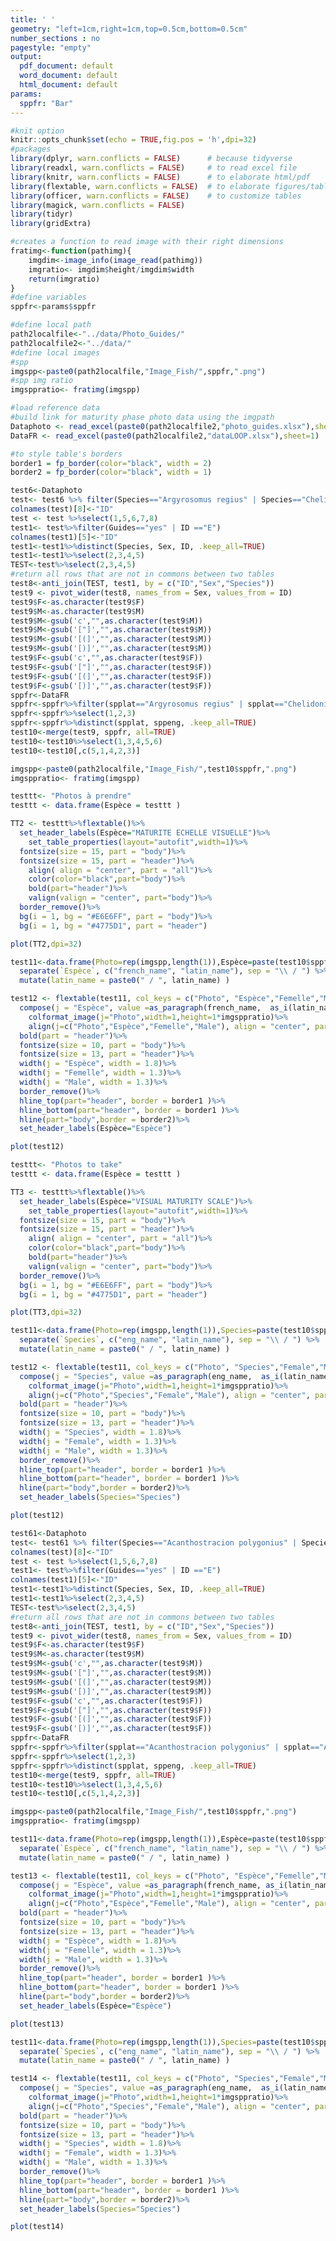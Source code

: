 ```yaml
---
title: ' '
geometry: "left=1cm,right=1cm,top=0.5cm,bottom=0.5cm"
number_sections : no
pagestyle: "empty"
output:
  pdf_document: default
  word_document: default
  html_document: default
params:
  sppfr: "Bar"
---
```


```r
#knit option
knitr::opts_chunk$set(echo = TRUE,fig.pos = 'h',dpi=32)
#packages
library(dplyr, warn.conflicts = FALSE)      # because tidyverse
library(readxl, warn.conflicts = FALSE)     # to read excel file
library(knitr, warn.conflicts = FALSE)      # to elaborate html/pdf
library(flextable, warn.conflicts = FALSE)  # to elaborate figures/tables
library(officer, warn.conflicts = FALSE)    # to customize tables
library(magick, warn.conflicts = FALSE)
library(tidyr)
library(gridExtra)

#creates a function to read image with their right dimensions
fratimg<-function(pathimg){
	imgdim<-image_info(image_read(pathimg))
	imgratio<- imgdim$height/imgdim$width
	return(imgratio)
}
#define variables
sppfr<-params$sppfr
```

```r
#define local path
path2localfile<-"../data/Photo_Guides/"
path2localfile2<-"../data/"
#define local images
#spp
imgspp<-paste0(path2localfile,"Image_Fish/",sppfr,".png")
#spp img ratio
imgsppratio<- fratimg(imgspp)
```

```r
#load reference data
#build link for maturity phase photo data using the imgpath
Dataphoto <- read_excel(paste0(path2localfile2,"photo_guides.xlsx"),sheet=1)
DataFR <- read_excel(paste0(path2localfile2,"dataLOOP.xlsx"),sheet=1)
```

```r
#to style table's borders
border1 = fp_border(color="black", width = 2)
border2 = fp_border(color="black", width = 1)
```

```r
test6<-Dataphoto
test<- test6 %>% filter(Species=="Argyrosomus regius" | Species=="Chelidonichthys cuculus" | Species=="Clupea clupea" | Species=="Engraulis encrasicolus" | Species=="Dicentrarchus labrax" | Species=="Flat fish sp." | Species=="Gadidae sp." | Species=="Merluccius merluccius" | Species=="Mullus surmuletus" | Species=="Lophius sp." | Species=="Pagellus bogaraveo" | Species=="Sardina pilchardus" | Species=="Scomber scombrus" | Species=="Scophthalmus sp." | Species=="Solea solea" | Species=="Sprattus sprattus")
colnames(test)[8]<-"ID"
test <- test %>%select(1,5,6,7,8)
test1<- test%>%filter(Guides=="yes" | ID =="E")
colnames(test1)[5]<-"ID"
test1<-test1%>%distinct(Species, Sex, ID, .keep_all=TRUE)
test1<-test1%>%select(2,3,4,5)
TEST<-test%>%select(2,3,4,5)
#return all rows that are not in commons between two tables
test8<-anti_join(TEST, test1, by = c("ID","Sex","Species"))
test9 <- pivot_wider(test8, names_from = Sex, values_from = ID)
test9$F<-as.character(test9$F)
test9$M<-as.character(test9$M)
test9$M<-gsub('c',"",as.character(test9$M))
test9$M<-gsub('["]',"",as.character(test9$M))
test9$M<-gsub('[(]',"",as.character(test9$M))
test9$M<-gsub('[)]',"",as.character(test9$M))
test9$F<-gsub('c',"",as.character(test9$F))
test9$F<-gsub('["]',"",as.character(test9$F))
test9$F<-gsub('[(]',"",as.character(test9$F))
test9$F<-gsub('[)]',"",as.character(test9$F))
sppfr<-DataFR
sppfr<-sppfr%>%filter(spplat=="Argyrosomus regius" | spplat=="Chelidonichthys cuculus" | spplat=="Clupea clupea" | spplat=="Engraulis encrasicolus" | spplat=="Dicentrarchus labrax" | spplat=="Flat fish sp." | spplat=="Gadidae sp." | spplat=="Merluccius merluccius" | spplat=="Mullus surmuletus" | spplat=="Lophius sp." | spplat=="Pagellus bogaraveo" | spplat=="Sardina pilchardus" | spplat=="Scomber scombrus" | spplat=="Scophthalmus sp." | spplat=="Solea solea" | spplat=="Sprattus sprattus")
sppfr<-sppfr%>%select(1,2,3)
sppfr<-sppfr%>%distinct(spplat, sppeng, .keep_all=TRUE)
test10<-merge(test9, sppfr, all=TRUE)
test10<-test10%>%select(1,3,4,5,6)
test10<-test10[,c(5,1,4,2,3)]

imgspp<-paste0(path2localfile,"Image_Fish/",test10$sppfr,".png")
imgsppratio<- fratimg(imgspp)
```

```r
testtt<- "Photos à prendre"
testtt <- data.frame(Espèce = testtt )

TT2 <- testtt%>%flextable()%>%
  set_header_labels(Espèce="MATURITE ECHELLE VISUELLE")%>%
	set_table_properties(layout="autofit",width=1)%>%
  fontsize(size = 15, part = "body")%>%
  fontsize(size = 15, part = "header")%>%
	align( align = "center", part = "all")%>%
	color(color="black",part="body")%>%
	bold(part="header")%>%
	valign(valign = "center", part="body")%>%
  border_remove()%>%
  bg(i = 1, bg = "#E6E6FF", part = "body")%>%
  bg(i = 1, bg = "#4775D1", part = "header")

plot(TT2,dpi=32)
```


```r
test11<-data.frame(Photo=rep(imgspp,length(1)),Espèce=paste(test10$sppfr,test10$spplat,sep=" / "),Femelle=test10$F,Male=test10$M) %>% 
  separate(`Espèce`, c("french_name", "latin_name"), sep = "\\ / ") %>% 
  mutate(latin_name = paste0(" / ", latin_name) )

test12 <- flextable(test11, col_keys = c("Photo", "Espèce","Femelle","Male")) %>%
  compose(j = "Espèce", value =as_paragraph(french_name,  as_i(latin_name)))%>%
	colformat_image(j="Photo",width=1,height=1*imgsppratio)%>%
	align(j=c("Photo","Espèce","Femelle","Male"), align = "center", part = "all")%>%
  bold(part = "header")%>%
  fontsize(size = 10, part = "body")%>%
  fontsize(size = 13, part = "header")%>%
  width(j = "Espèce", width = 1.8)%>%
  width(j = "Femelle", width = 1.3)%>%
  width(j = "Male", width = 1.3)%>%
  border_remove()%>%
  hline_top(part="header", border = border1 )%>%
  hline_bottom(part="header", border = border1 )%>%
  hline(part="body",border = border2)%>%
  set_header_labels(Espèce="Espèce")

plot(test12)
```

```r
testtt<- "Photos to take"
testtt <- data.frame(Espèce = testtt )

TT3 <- testtt%>%flextable()%>%
  set_header_labels(Espèce="VISUAL MATURITY SCALE")%>%
	set_table_properties(layout="autofit",width=1)%>%
  fontsize(size = 15, part = "body")%>%
  fontsize(size = 15, part = "header")%>%
	align( align = "center", part = "all")%>%
	color(color="black",part="body")%>%
	bold(part="header")%>%
	valign(valign = "center", part="body")%>%
  border_remove()%>%
  bg(i = 1, bg = "#E6E6FF", part = "body")%>%
  bg(i = 1, bg = "#4775D1", part = "header")

plot(TT3,dpi=32)
```

```r
test11<-data.frame(Photo=rep(imgspp,length(1)),Species=paste(test10$sppeng,test10$spplat,sep=" / "),Female=test10$F,Male=test10$M) %>% 
  separate(`Species`, c("eng_name", "latin_name"), sep = "\\ / ") %>% 
  mutate(latin_name = paste0(" / ", latin_name) )

test12 <- flextable(test11, col_keys = c("Photo", "Species","Female","Male")) %>%
  compose(j = "Species", value =as_paragraph(eng_name,  as_i(latin_name)))%>%
	colformat_image(j="Photo",width=1,height=1*imgsppratio)%>%
	align(j=c("Photo","Species","Female","Male"), align = "center", part = "all")%>%
  bold(part = "header")%>%
  fontsize(size = 10, part = "body")%>%
  fontsize(size = 13, part = "header")%>%
  width(j = "Species", width = 1.8)%>%
  width(j = "Female", width = 1.3)%>%
  width(j = "Male", width = 1.3)%>%
  border_remove()%>%
  hline_top(part="header", border = border1 )%>%
  hline_bottom(part="header", border = border1 )%>%
  hline(part="body",border = border2)%>%
  set_header_labels(Species="Species")

plot(test12)
```

```r
test61<-Dataphoto
test<- test61 %>% filter(Species=="Acanthostracion polygonius" | Species=="Acanthurus bahianus" | Species=="Aluterus scriptus" | Species=="Balistes vetula" | Species=="Calamus bajonado" | Species=="Cantherhines macrocerus" | Species=="Canthidermis sufflamen" | Species=="Caranx sp." | Species=="Epinephelinae sp." | Species=="Etelis oculatus" | Species=="Haemulon sp." | Species=="Lutjanus sp." | Species=="Mulloidichthys martinicus" | Species=="Ocyurus chrysurus" | Species=="Priacanthus arenatus" | Species=="Pseudupeneus maculatus" | Species=="Pterois volitans" | Species=="Sparisoma sp.")
colnames(test)[8]<-"ID"
test <- test %>%select(1,5,6,7,8)
test1<- test%>%filter(Guides=="yes" | ID =="E")
colnames(test1)[5]<-"ID"
test1<-test1%>%distinct(Species, Sex, ID, .keep_all=TRUE)
test1<-test1%>%select(2,3,4,5)
TEST<-test%>%select(2,3,4,5)
#return all rows that are not in commons between two tables
test8<-anti_join(TEST, test1, by = c("ID","Sex","Species"))
test9 <- pivot_wider(test8, names_from = Sex, values_from = ID)
test9$F<-as.character(test9$F)
test9$M<-as.character(test9$M)
test9$M<-gsub('c',"",as.character(test9$M))
test9$M<-gsub('["]',"",as.character(test9$M))
test9$M<-gsub('[(]',"",as.character(test9$M))
test9$M<-gsub('[)]',"",as.character(test9$M))
test9$F<-gsub('c',"",as.character(test9$F))
test9$F<-gsub('["]',"",as.character(test9$F))
test9$F<-gsub('[(]',"",as.character(test9$F))
test9$F<-gsub('[)]',"",as.character(test9$F))
sppfr<-DataFR
sppfr<-sppfr%>%filter(spplat=="Acanthostracion polygonius" | spplat=="Acanthurus bahianus" | spplat=="Aluterus scriptus" | spplat=="Balistes vetula" | spplat=="Calamus bajonado" | spplat=="Cantherhines macrocerus" | spplat=="Canthidermis sufflamen" | spplat=="Caranx sp." | spplat=="Epinephelinae sp." | spplat=="Etelis oculatus" | spplat=="Haemulon sp." | spplat=="Lutjanus sp." | spplat=="Mulloidichthys martinicus" | spplat=="Ocyurus chrysurus" | spplat=="Priacanthus arenatus" | spplat=="Pseudupeneus maculatus" | spplat=="Pterois volitans" | spplat=="Sparisoma sp.")
sppfr<-sppfr%>%select(1,2,3)
sppfr<-sppfr%>%distinct(spplat, sppeng, .keep_all=TRUE)
test10<-merge(test9, sppfr, all=TRUE)
test10<-test10%>%select(1,3,4,5,6)
test10<-test10[,c(5,1,4,2,3)]

imgspp<-paste0(path2localfile,"Image_Fish/",test10$sppfr,".png")
imgsppratio<- fratimg(imgspp)
```

```r
test11<-data.frame(Photo=rep(imgspp,length(1)),Espèce=paste(test10$sppfr,test10$spplat,sep=" / "),Femelle=test10$F,Male=test10$M) %>% 
  separate(`Espèce`, c("french_name", "latin_name"), sep = "\\ / ") %>% 
  mutate(latin_name = paste0(" / ", latin_name) )

test13 <- flextable(test11, col_keys = c("Photo", "Espèce","Femelle","Male")) %>%
  compose(j = "Espèce", value =as_paragraph(french_name, as_i(latin_name)))%>%
	colformat_image(j="Photo",width=1,height=1*imgsppratio)%>%
	align(j=c("Photo","Espèce","Femelle","Male"), align = "center", part = "all")%>%
  bold(part = "header")%>%
  fontsize(size = 10, part = "body")%>%
  fontsize(size = 13, part = "header")%>%
  width(j = "Espèce", width = 1.8)%>%
  width(j = "Femelle", width = 1.3)%>%
  width(j = "Male", width = 1.3)%>%
  border_remove()%>%
  hline_top(part="header", border = border1 )%>%
  hline_bottom(part="header", border = border1 )%>%
  hline(part="body",border = border2)%>%
  set_header_labels(Espèce="Espèce")

plot(test13)
```

```r
test11<-data.frame(Photo=rep(imgspp,length(1)),Species=paste(test10$sppeng,test10$spplat,sep=" / "),Female=test10$F,Male=test10$M) %>% 
  separate(`Species`, c("eng_name", "latin_name"), sep = "\\ / ") %>% 
  mutate(latin_name = paste0(" / ", latin_name) )

test14 <- flextable(test11, col_keys = c("Photo", "Species","Female","Male")) %>%
  compose(j = "Species", value =as_paragraph(eng_name,  as_i(latin_name)))%>%
	colformat_image(j="Photo",width=1,height=1*imgsppratio)%>%
	align(j=c("Photo","Species","Female","Male"), align = "center", part = "all")%>%
  bold(part = "header")%>%
  fontsize(size = 10, part = "body")%>%
  fontsize(size = 13, part = "header")%>%
  width(j = "Species", width = 1.8)%>%
  width(j = "Female", width = 1.3)%>%
  width(j = "Male", width = 1.3)%>%
  border_remove()%>%
  hline_top(part="header", border = border1 )%>%
  hline_bottom(part="header", border = border1 )%>%
  hline(part="body",border = border2)%>%
  set_header_labels(Species="Species")

plot(test14)
```